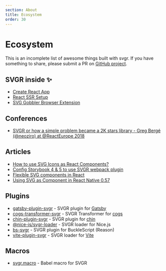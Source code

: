```yaml
---
section: About
title: Ecosystem
order: 30
---
```


# Ecosystem

This is an incomplete list of awesome things built with svgr. If you have something to share, please submit a PR on [GitHub project](https://github.com/gregberge/svgr).

<carbon-ad />

## SVGR inside ✨

- [Create React App](https://facebook.github.io/create-react-app/)
- [React SSR Setup](https://github.com/manuelbieh/react-ssr-setup)
- [SVG Gobbler Browser Extension](https://github.com/rossmoody/svg-gobbler)

## Conferences

- [SVGR or how a simple problem became a 2K stars library - Greg Bergé (@neoziro) at @ReactEurope 2018](https://www.youtube.com/watch?v=geKCzi7ZPkA)

## Articles

- [How to use SVG Icons as React Components?](https://www.robinwieruch.de/react-svg-icon-components/)
- [Config Storybook 4 & 5 to use SVGR webpack plugin](https://medium.com/@derek_19900/config-storybook-4-to-use-svgr-webpack-plugin-22cb1152f004)
- [Flexible SVG components in React](https://medium.com/@timothyde/flexible-svg-components-in-react-788b108c61c3)
- [Using SVG as Component in React Native 0.57](https://medium.com/@prathik_63905/using-svg-as-component-in-react-native-0-57-76f6238ec80a)

## Plugins

- [gatsby-plugin-svgr](https://www.npmjs.com/package/gatsby-plugin-svgr) - SVGR plugin for [Gatsby](https://gatsbyjs.org)
- [cogs-transformer-svgr](https://www.npmjs.com/package/cogs-transformer-svgr) - SVGR Transformer for [cogs](https://github.com/caseywebdev/cogs)
- [chin-plugin-svgr](https://www.npmjs.com/package/chin-plugin-svgr) - SVGR plugin for [chin](https://github.com/chinjs/chin)
- [@nice-js/svgr-loader](https://www.npmjs.com/package/@nice-js/svgr-loader) - SVGR loader for Nice.js
- [bs-svgr](https://www.npmjs.com/package/bs-svgr) - SVGR plugin for BuckleScript (Reason)
- [vite-plugin-svgr](https://github.com/lucsky/vite-plugin-svgr) - SVGR loader for [Vite](https://vitejs.dev/)

## Macros

- [svgr.macro](https://www.npmjs.com/package/svgr.macro) - Babel macro for SVGR
